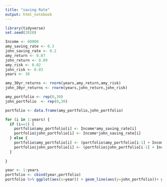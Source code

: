 ```yaml
---
title: "saving Rate"
output: html_notebook
---
```



```r
library(tidyverse)
set.seed(2020) 

Income <- 60000
amy_saving_rate <- 0.3
john_saving_rate <- 0.2
amy_return <- 0.07
john_return <- 0.09
amy_risk <- 0.02
john_risk <- 0.03
years <- 30

amy_30yr_returns <- rnorm(years,amy_return,amy_risk)
john_30yr_returns <- rnorm(years,john_return,john_risk)

amy_portfolio <- rep(0,30)
john_portfolio  <- rep(0,30)

portfolio <- data.frame(amy_portfolio,john_portfolio)

for (i in 1:years) {
  if (i==1) {
    portfolio$amy_portfolio[i] <- Income*amy_saving_rate[i]
    portfolio$john_portfolio[i] <- Income*john_saving_rate[i]
  } else {
    portfolio$amy_portfolio[i] <- (portfolio$amy_portfolio[i-1] + Income*amy_saving_rate)*(1+amy_30yr_returns[i])
    portfolio$john_portfolio[i] <- (portfolio$john_portfolio[i-1] + Income*john_saving_rate)*(1+john_30yr_returns[i])
  }
  
}

year <- 1:years
portfolio <- cbind(year,portfolio)
portfolio %>% ggplot(aes(x=year)) + geom_line(aes(y=john_portfolio))+ geom_line(aes(y=amy_portfolio))

```


